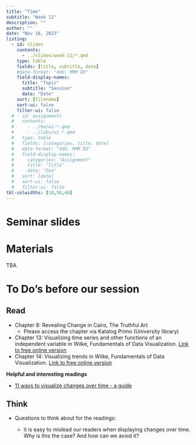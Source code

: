 ```yaml
---
title: "Time"
subtitle: "Week 11"
description: ""
author: ""
date: "Nov 16, 2023"
listing:
  - id: slides
    contents:
      - ../slides/week-11/*.qmd
    type: table
    fields: [title, subtitle, date]
    #date-format: "ddd, MMM DD"
    field-display-names:
      title: "Topic"
      subtitle: "Session"
      date: "Date"
    sort: [filename]
    sort-ui: false
    filter-ui: false
  # - id: assignments
  #   contents:
  #     - ../hw/w1-*.qmd
  #     - ../labs/w1-*.qmd
  #   type: table
  #   fields: [categories, title, date]
  #   date-format: "ddd, MMM DD"
  #   field-display-names:
  #     categories: "Assignment"
  #     title: "Title"
  #     date: "Due"
  #   sort: [date]
  #   sort-ui: false
  #   filter-ui: false
tbl-colwidths: [10,50,40]
---
```


# Seminar slides

::: {#slides}
:::

# Materials

TBA

# To Do's before our session

::: panel-tabset
## Read 

-   Chapter 8: Revealing Change in Cairo, The Truthful Art
    -   Please access the chapter via Katalog Primo (University library)
-   Chapter 13: Visualizing time series and other functions of an independent variable in Wilke, Fundamentals of Data Visualization. [Link to free online version](https://clauswilke.com/dataviz/time-series.html)
-   Chapter 14: Visualizing trends in Wilke, Fundamentals of Data Visualization. [Link to free online version](https://clauswilke.com/dataviz/visualizing-trends.html)

**Helpful and interesting readings**

-   [11 ways to visualize changes over time - a guide](https://flowingdata.com/2010/01/07/11-ways-to-visualize-changes-over-time-a-guide/)

## Think

-   Questions to think about for the readings:

    -   it is easy to mislead our readers when displaying changes over time. Why is this the case? And how can we avoid it?
:::
